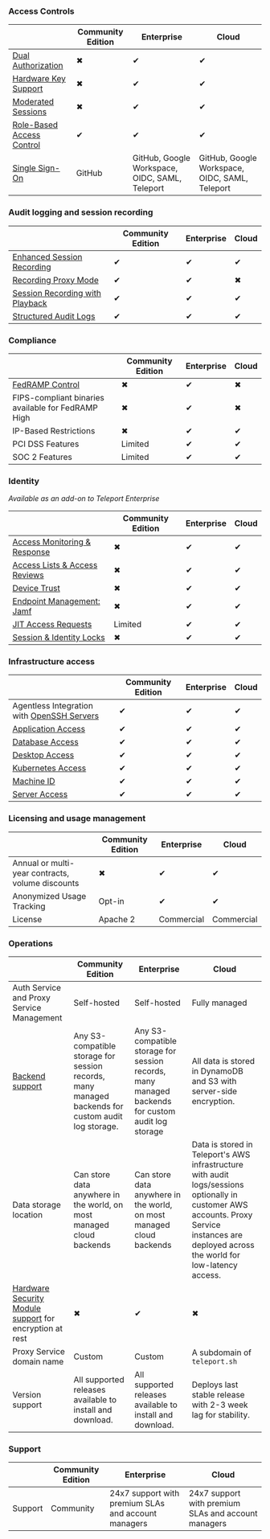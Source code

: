 ### Access Controls

||Community Edition|Enterprise|Cloud|
|---|---|---|---|
|[Dual Authorization](../access-controls/guides/dual-authz.mdx)|✖|✔|✔|
|[Hardware Key Support](../access-controls/guides/hardware-key-support.mdx)|✖|✔|✔|
|[Moderated Sessions](../access-controls/guides/moderated-sessions.mdx)|✖|✔|✔|
|[Role-Based Access Control](../access-controls/guides/role-templates.mdx)|✔|✔|✔|
|[Single Sign-On](../access-controls/sso.mdx)|GitHub|GitHub, Google Workspace, OIDC, SAML, Teleport|GitHub, Google Workspace, OIDC, SAML, Teleport|

### Audit logging and session recording

||Community Edition|Enterprise|Cloud|
|---|---|---|---|
|[Enhanced Session Recording](../enroll-resources/server-access/guides/bpf-session-recording.mdx)|✔|✔|✔|
|[Recording Proxy Mode](../enroll-resources/server-access/guides/recording-proxy-mode.mdx)|✔|✔|✖|
|[Session Recording with Playback](../architecture/session-recording.mdx)|✔|✔|✔|
|[Structured Audit Logs](../reference/audit.mdx)|✔|✔|✔|

### Compliance

||Community Edition|Enterprise|Cloud|
|---|---|---|---|
|[FedRAMP Control](../access-controls/compliance-frameworks/fedramp.mdx)|✖|✔|✖|
|FIPS-compliant binaries available for FedRAMP High|✖|✔|✖|
|IP-Based Restrictions|✖|✔|✔|
|PCI DSS Features|Limited|✔|✔|
|SOC 2 Features|Limited|✔|✔|

### Identity

_Available as an add-on to Teleport Enterprise_

||Community Edition|Enterprise|Cloud|
|---|---|---|---|
|[Access Monitoring & Response](../access-controls/access-monitoring.mdx)|✖|✔|✔|
|[Access Lists & Access Reviews](../access-controls/access-lists.mdx)|✖|✔|✔|
|[Device Trust](../access-controls/device-trust/guide.mdx)|✖|✔|✔|
|[Endpoint Management: Jamf](../access-controls/device-trust/jamf-integration.mdx)|✖|✔|✔|
|[JIT Access Requests](../access-controls/guides/dual-authz.mdx)|Limited|✔|✔|
|[Session & Identity Locks](../access-controls/guides/locking.mdx)|✖|✔|✔|

### Infrastructure access

||Community Edition|Enterprise|Cloud|
|---|---|---|---|
|Agentless Integration with [OpenSSH Servers](../enroll-resources/server-access/openssh/openssh.mdx)|✔|✔|✔|
|[Application Access](../enroll-resources/application-access/getting-started.mdx)|✔|✔|✔|
|[Database Access](../enroll-resources/database-access/getting-started.mdx)|✔|✔|✔|
|[Desktop Access](../enroll-resources/desktop-access/introduction.mdx)|✔|✔|✔|
|[Kubernetes Access](../enroll-resources/kubernetes-access/getting-started.mdx)|✔|✔|✔|
|[Machine ID](../enroll-resources/machine-id/getting-started.mdx)|✔|✔|✔|
|[Server Access](../enroll-resources/server-access/getting-started.mdx)|✔|✔|✔|

### Licensing and usage management

||Community Edition|Enterprise|Cloud|
|---|---|---|---|
|Annual or multi-year contracts, volume discounts|✖|✔|✔|
|Anonymized Usage Tracking|Opt-in|✔|✔|
|License|Apache 2|Commercial|Commercial|

### Operations

||Community Edition|Enterprise|Cloud|
|---|---|---|---|
|Auth Service and Proxy Service Management|Self-hosted|Self-hosted|Fully managed|
|[Backend support](../reference/backends.mdx)|Any S3-compatible storage for session records, many managed backends for custom audit log storage.|Any S3-compatible storage for session records, many managed backends for custom audit log storage|All data is stored in DynamoDB and S3 with server-side encryption.|
|Data storage location|Can store data anywhere in the world, on most managed cloud backends|Can store data anywhere in the world, on most managed cloud backends|Data is stored in Teleport's AWS infrastructure with audit logs/sessions optionally in customer AWS accounts. Proxy Service instances are deployed across the world for low-latency access.|
|[Hardware Security Module support](../choose-an-edition/teleport-enterprise/hsm.mdx) for encryption at rest|✖|✔|✖|
|Proxy Service domain name|Custom|Custom|A subdomain of `teleport.sh`|
|Version support|All supported releases available to install and download.|All supported releases available to install and download.|Deploys last stable release with 2-3 week lag for stability.|

### Support

||Community Edition|Enterprise|Cloud|
|---|---|---|---|
|Support|Community|24x7 support with premium SLAs and account managers|24x7 support with premium SLAs and account managers|

